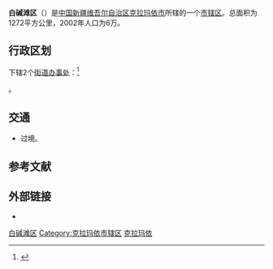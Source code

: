 {{Infobox China County
|county  = 白碱滩区
|Photo =
|Photoname=
|officerTitle=
|officer=
|officerTitle2=
|officer2=
|map =
|map size =
|Pinyin   = 
|Belong = [[新疆维吾尔自治区|新疆维吾尔自治区]][[克拉玛依市|克拉玛依市]]
|Types= [[市辖区|市辖区]]
|admincode =
|founded =
|seat =
|division=
|town=
|township=
|subdistrict=
|area = 1272
|area land =
|area water =
|census yr = 2002年
|pop =6万
|density =
|postcode =
|areacode=
|carlicense=
|web = 
}}
'''白碱滩区'''（{{lang-ug|جەرەنبۇلاق رايونى}}）是[[中国|中国]][[新疆维吾尔自治区|新疆维吾尔自治区]][[克拉玛依市|克拉玛依市]]所辖的一个[[市辖区|市辖区]]。总面积为1272平方公里，2002年人口为6万。

== 行政区划 ==
{{PAGENAMEBASE}}下辖2个[[街道办事处|街道办事处]]：<ref>{{PRC admin/ref sgc|65/02/04/000/000}}</ref>

{{PRC admin/children|65/02/04/000/000}}。

== 交通 ==
* {{中国国道名|217}}过境。

== 参考文献 ==
{{reflist}}

== 外部链接 ==
* {{Official website|http://www.bjtq.gov.cn/|name=克拉玛依市白碱滩区人民政府}}

{{克拉玛依市白碱滩区行政区划}}
{{克拉玛依市行政区划}}
{{新疆行政区划}}

[[Category:白碱滩区|]]
[[Category:克拉玛依市辖区|Category:克拉玛依市辖区]]
[[Category:新疆市辖区|克拉玛依]]